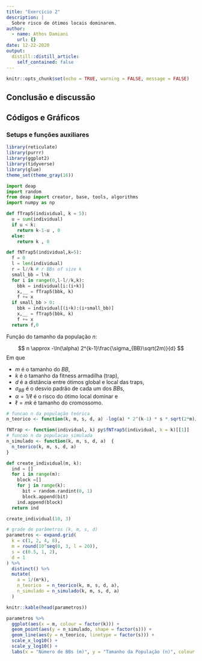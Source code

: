 ```yaml
---
title: "Exercício 2"
description: |
  Sobre risco de ótimos locais dominarem.
author:
  - name: Athos Damiani
    url: {}
date: 12-22-2020
output:
  distill::distill_article:
    self_contained: false
---
```



```r
knitr::opts_chunk$set(echo = TRUE, warning = FALSE, message = FALSE)
```

## Conclusão e discussão

## Códigos e Gráficos

### Setups e funções auxiliares

```r
library(reticulate)
library(purrr)
library(ggplot2)
library(tidyverse)
library(glue)
theme_set(theme_gray(16))
```

```python
import deap
import random
from deap import creator, base, tools, algorithms
import numpy as np 

def fTrap5(individual, k = 5):
  u = sum(individual)
  if u < k:
    return k-1-u , 0
  else:
    return k , 0

def fNTrap5(individual,k=5): 
  f = 0
  l = len(individual)
  r = l//k # r BBs of size k
  small_bb = l%k 
  for i in range(0,l-l//k,k):
    bbk = individual[i:(i+k)]
    x,__ = fTrap5(bbk, k)
    f += x
  if small_bb > 0:
    bbk = individual[(i+k):(i+small_bb)]
    x,__ = fTrap5(bbk, k)
    f += x
  return f,0
```

Função do tamanho da população $n$:

$$
n \approx -\ln(\alpha) 2^{k-1}\frac{\sigma_{BB}\sqrt(2m)}{d}
$$
Em que 

- $m$ é o tamanho do $BB$, 
- $k$ é o tamanho da fitness armadilha (trap), 
- $d$ é a distância entre ótimos global e local das traps,
- $\sigma_{BB}$ é o desvio padrão de cada um dos $BB$s, 
- $\alpha = 1/\ell$ é o risco do ótimo local dominar e
- $\ell = mk$ é tamanho do cromossomo.


```r
# funcao n da população teórica
n_teorico <- function(k, m, s, d, a) -log(a) * 2^(k-1) * s * sqrt(2*m)/d
```

```r
fNTrap <- function(individual, k) py$fNTrap5(individual, k = k)[[1]]
# funcao n da populacao simulada
n_simulado <- function(k, m, s, d, a)  {
  n_teorico(k, m, s, d, a)
}
```

```python
def create_individual(m, k):
  ind = []
  for i in range(m):
    block =[]
    for j in range(k):
      bit = random.randint(0, 1)
      block.append(bit)
    ind.append(block)
  return ind

create_individual(10, 3)
```




```r
# grade de parâmetros (k, m, s, d)
parametros <- expand.grid(
  k = c(1, 2, 4, 8),
  m = round(10^seq(0, 3, l = 20)),
  s = c(0.5, 1, 2),
  d = 1
) %>%
  distinct() %>%
  mutate(
    a = 1/(m*k),
    n_teorico  = n_teorico(k, m, s, d, a),
    n_simulado = n_simulado(k, m, s, d, a)
  )

knitr::kable(head(parametros))
```


```r
parametros %>%
  ggplot(aes(x = m, colour = factor(k))) +
  geom_point(aes(y = n_simulado, shape = factor(s))) +
  geom_line(aes(y = n_teorico, linetype = factor(s))) +
  scale_x_log10() +
  scale_y_log10() +
  labs(x = "Número de BBs (m)", y = "Tamanho da População (n)", colour = "k", linetype = "sigmaBB", shape = "sigmaBB")
```

